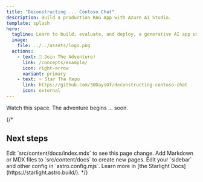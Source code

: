 ```yaml
---
title: "Deconstructing ... Contoso Chat"
description: Build a production RAG App with Azure AI Studio.
template: splash
hero:
  tagline: Learn to build, evaluate, and deploy, a generative AI app using your data - with Azure AI Studio and prompt flow.
  image:
    file: ../../assets/logo.png
  actions:
    - text: 🚀 Join The Adventure!
      link: /concepts/example/
      icon: right-arrow
      variant: primary
    - text: ⭐️ Star The Repo 
      link: https://github.com/30DaysOf/deconstructing-contoso-chat
      icon: external
---
```


Watch this space. The adventure begins ... soon.

{/*


## Next steps

<CardGrid >
	<Card title="Update content" icon="pencil">
		Edit `src/content/docs/index.mdx` to see this page change.
	</Card>
	<Card title="Add new content" icon="add-document">
		Add Markdown or MDX files to `src/content/docs` to create new pages.
	</Card>
	<Card title="Configure your site" icon="setting">
		Edit your `sidebar` and other config in `astro.config.mjs`.
	</Card>
	<Card title="Read the docs" icon="open-book">
		Learn more in [the Starlight Docs](https://starlight.astro.build/).
	</Card>
</CardGrid>
*/}
